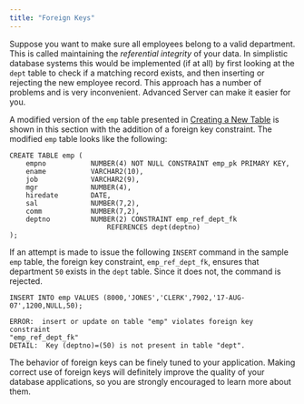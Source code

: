 ```yaml
---
title: "Foreign Keys"
---
```


<div id="foreign_keys" class="registered_link"></div>


Suppose you want to make sure all employees belong to a valid department. This is called maintaining the *referential integrity* of your data. In simplistic database systems this would be implemented (if at all) by first looking at the `dept` table to check if a matching record exists, and then inserting or rejecting the new employee record. This approach has a number of problems and is very inconvenient. Advanced Server can make it easier for you.

A modified version of the `emp` table presented in [Creating a New Table](../02_sql_tutorial/#creating_a_new_table) is shown in this section with the addition of a foreign key constraint. The modified `emp` table looks like the following:

    CREATE TABLE emp (
        empno           NUMBER(4) NOT NULL CONSTRAINT emp_pk PRIMARY KEY,
        ename           VARCHAR2(10),
        job             VARCHAR2(9),
        mgr             NUMBER(4),
        hiredate        DATE,
        sal             NUMBER(7,2),
        comm            NUMBER(7,2),
        deptno          NUMBER(2) CONSTRAINT emp_ref_dept_fk
                            REFERENCES dept(deptno)
    );

If an attempt is made to issue the following `INSERT` command in the sample `emp` table, the foreign key constraint, `emp_ref_dept_fk`, ensures that department `50` exists in the `dept` table. Since it does not, the command is rejected.

    INSERT INTO emp VALUES (8000,'JONES','CLERK',7902,'17-AUG-07',1200,NULL,50);

    ERROR:  insert or update on table "emp" violates foreign key constraint
    "emp_ref_dept_fk"
    DETAIL:  Key (deptno)=(50) is not present in table "dept".

The behavior of foreign keys can be finely tuned to your application. Making correct use of foreign keys will definitely improve the quality of your database applications, so you are strongly encouraged to learn more about them.
